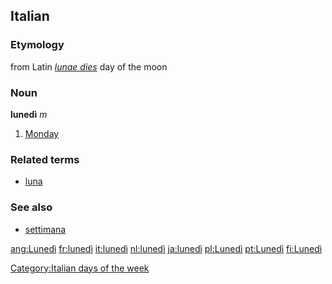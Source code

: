 ==Italian==
===Etymology===
from Latin ''[[lunae dies]]'' day of the moon
===Noun===
'''lunedì''' ''m''

# [[Monday]]

===Related terms===
*[[luna]]

===See also===
*[[settimana]]

[[Category:Italian days of the week]]

[[ang:Lunedì]]
[[fr:lunedì]]
[[it:lunedì]]
[[nl:lunedì]]
[[ja:lunedì]]
[[pl:Lunedì]]
[[pt:Lunedì]]
[[fi:Lunedì]]